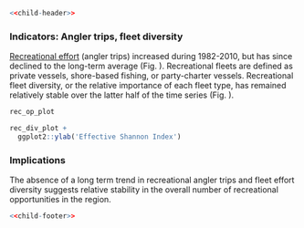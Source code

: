 ```r
<<child-header>>
```

### Indicators: Angler trips, fleet diversity  

[Recreational effort](https://noaa-edab.github.io/catalog/recdat.html) (angler trips) increased during 1982-2010, but has since declined to the long-term average (Fig. \ref{fig:rec-op}). Recreational fleets are defined as private vessels, shore-based fishing, or party-charter vessels. Recreational fleet diversity, or the relative importance of each fleet type, has remained relatively stable over the latter half of the time series (Fig.  \ref{fig:rec-div}).
```r
rec_op_plot
```

```r
rec_div_plot +
  ggplot2::ylab('Effective Shannon Index')
```

### Implications

The absence of a long term trend in recreational angler trips and fleet effort diversity suggests relative stability in the overall number of recreational opportunities in the region.

```r
<<child-footer>>
```